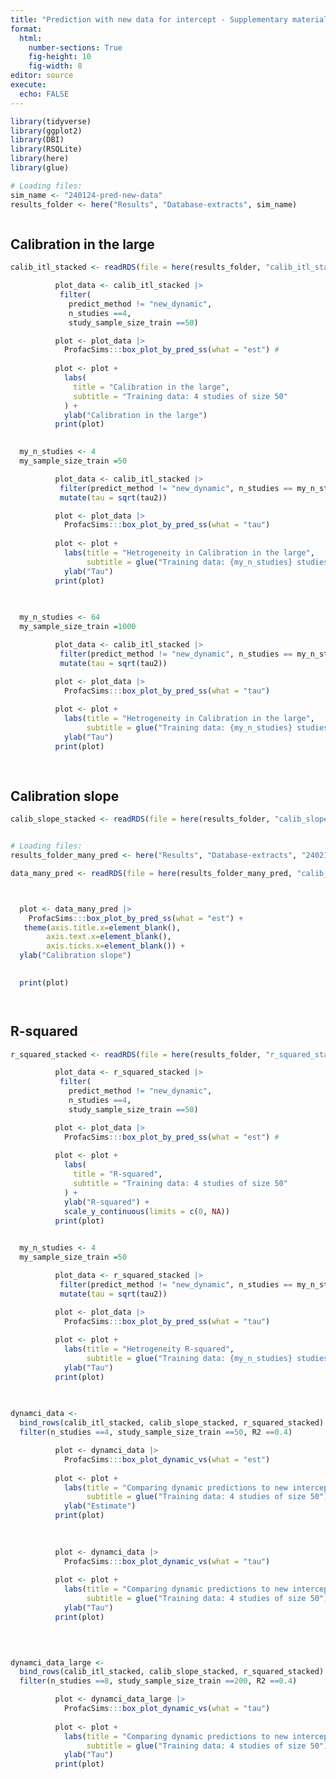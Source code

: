 ```yaml
---
title: "Prediction with new data for intercept - Supplementary material"
format: 
  html:
    number-sections: True
    fig-height: 10
    fig-width: 8
editor: source
execute: 
  echo: FALSE
---
```


```r
library(tidyverse)
library(ggplot2)
library(DBI)
library(RSQLite)
library(here)
library(glue)

# Loading files:
sim_name <- "240124-pred-new-data"
results_folder <- here("Results", "Database-extracts", sim_name)



```

## Calibration in the large
```R
calib_itl_stacked <- readRDS(file = here(results_folder, "calib_itl_stacked.RDS"))

```

```r
          plot_data <- calib_itl_stacked |> 
           filter(
             predict_method != "new_dynamic", 
             n_studies ==4, 
             study_sample_size_train ==50) 

          plot <- plot_data |> 
            ProfacSims:::box_plot_by_pred_ss(what = "est") #
          
          plot <- plot + 
            labs(
              title = "Calibration in the large",
              subtitle = "Training data: 4 studies of size 50"
            ) +
            ylab("Calibration in the large")
          print(plot)
      
```

```r

  my_n_studies <- 4        
  my_sample_size_train =50  

          plot_data <- calib_itl_stacked |> 
           filter(predict_method != "new_dynamic", n_studies == my_n_studies, study_sample_size_train == my_sample_size_train) |> 
           mutate(tau = sqrt(tau2))

          plot <- plot_data |> 
            ProfacSims:::box_plot_by_pred_ss(what = "tau") 
          
          plot <- plot + 
            labs(title = "Hetrogeneity in Calibration in the large",
                 subtitle = glue("Training data: {my_n_studies} studies of size {my_sample_size_train} ")) +
            ylab("Tau")
          print(plot)
  
            
```

```r

  my_n_studies <- 64        
  my_sample_size_train =1000  

          plot_data <- calib_itl_stacked |> 
           filter(predict_method != "new_dynamic", n_studies == my_n_studies, study_sample_size_train == my_sample_size_train) |> 
           mutate(tau = sqrt(tau2))

          plot <- plot_data |> 
            ProfacSims:::box_plot_by_pred_ss(what = "tau") 
          
          plot <- plot + 
            labs(title = "Hetrogeneity in Calibration in the large",
                 subtitle = glue("Training data: {my_n_studies} studies of size {my_sample_size_train} ")) +
            ylab("Tau")
          print(plot)
  
            
```
## Calibration slope
```R
calib_slope_stacked <- readRDS(file = here(results_folder, "calib_slope_stacked.RDS"))


# Loading files:
results_folder_many_pred <- here("Results", "Database-extracts", "240211-many-pred")

data_many_pred <- readRDS(file = here(results_folder_many_pred, "calib_slope.RDS")) 




```

```r

  plot <- data_many_pred |>
    ProfacSims:::box_plot_by_pred_ss(what = "est") +
   theme(axis.title.x=element_blank(),
        axis.text.x=element_blank(),
        axis.ticks.x=element_blank()) +
  ylab("Calibration slope")

  
  print(plot)




```
## R-squared
```R
r_squared_stacked <- readRDS(file = here(results_folder, "r_squared_stacked.RDS"))

```

```r
          plot_data <- r_squared_stacked |> 
           filter(
             predict_method != "new_dynamic", 
             n_studies ==4, 
             study_sample_size_train ==50) 

          plot <- plot_data |> 
            ProfacSims:::box_plot_by_pred_ss(what = "est") #
          
          plot <- plot + 
            labs(
              title = "R-squared",
              subtitle = "Training data: 4 studies of size 50"
            ) +
            ylab("R-squared") +
            scale_y_continuous(limits = c(0, NA))
          print(plot)
      
```

```r

  my_n_studies <- 4        
  my_sample_size_train =50  

          plot_data <- r_squared_stacked |> 
           filter(predict_method != "new_dynamic", n_studies == my_n_studies, study_sample_size_train == my_sample_size_train) |> 
           mutate(tau = sqrt(tau2))

          plot <- plot_data |> 
            ProfacSims:::box_plot_by_pred_ss(what = "tau") 
          
          plot <- plot + 
            labs(title = "Hetrogeneity R-squared",
                 subtitle = glue("Training data: {my_n_studies} studies of size {my_sample_size_train} ")) +
            ylab("Tau")
          print(plot)
  
            
```

```r
dynamci_data <- 
  bind_rows(calib_itl_stacked, calib_slope_stacked, r_squared_stacked)  |> 
  filter(n_studies ==4, study_sample_size_train ==50, R2 ==0.4)
```

```r

          plot <- dynamci_data |> 
            ProfacSims:::box_plot_dynamic_vs(what = "est") 
          
          plot <- plot + 
            labs(title = "Comparing dynamic predictions to new intercepts only: Estimates",
                 subtitle = glue("Training data: 4 studies of size 50")) +
            ylab("Estimate")
          print(plot)
  
            
```

```r

          plot <- dynamci_data |> 
            ProfacSims:::box_plot_dynamic_vs(what = "tau") 
          
          plot <- plot + 
            labs(title = "Comparing dynamic predictions to new intercepts only: Hetrogeneity",
                 subtitle = glue("Training data: 4 studies of size 50")) +
            ylab("Tau")
          print(plot)
  
            
```
```r

```


```r

dynamci_data_large <- 
  bind_rows(calib_itl_stacked, calib_slope_stacked, r_squared_stacked)  |> 
  filter(n_studies ==8, study_sample_size_train ==200, R2 ==0.4)

          plot <- dynamci_data_large |> 
            ProfacSims:::box_plot_dynamic_vs(what = "tau") 
          
          plot <- plot + 
            labs(title = "Comparing dynamic predictions to new intercepts only: Hetrogeneity",
                 subtitle = glue("Training data: 4 studies of size 50")) +
            ylab("Tau")
          print(plot)
  
            
```
